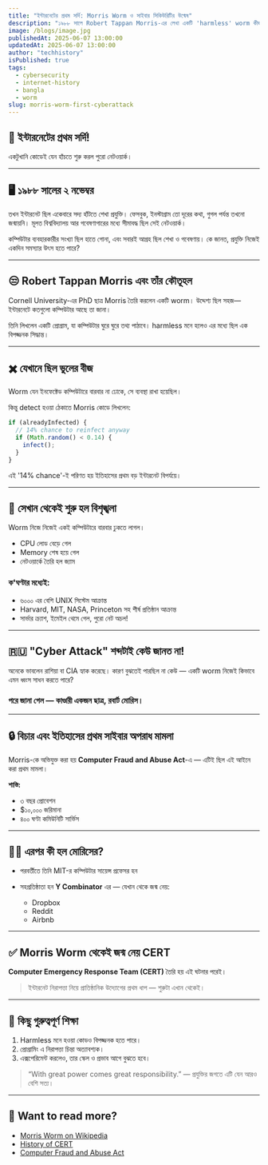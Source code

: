 ```yaml
---
title: "ইন্টারনেটের প্রথম সর্দি: Morris Worm ও সাইবার সিকিউরিটির উন্মেষ"
description: "১৯৮৮ সালে Robert Tappan Morris-এর লেখা একটি 'harmless' worm কীভাবে ইতিহাসের প্রথম ইন্টারনেট বিপর্যয় ঘটিয়েছিল এবং সেখান থেকে কিভাবে শুরু হয় সাইবার সিকিউরিটির সূচনা।"
image: /blogs/image.jpg
publishedAt: 2025-06-07 13:00:00
updatedAt: 2025-06-07 13:00:00
author: "techhistory"
isPublished: true
tags:
  - cybersecurity
  - internet-history
  - bangla
  - worm
slug: morris-worm-first-cyberattack
---
```


<article className="prose lg:prose-xl max-w-none">

# 🤧 ইন্টারনেটের প্রথম সর্দি!

একটুখানি কোডেই যেন হাঁচতে শুরু করল পুরো নেটওয়ার্ক।

---

## 🖥 ১৯৮৮ সালের ২ নভেম্বর

তখন ইন্টারনেট ছিল একেবারে সদ্য হাঁটতে শেখা প্রযুক্তি। ফেসবুক, ইনস্টাগ্রাম তো দূরের কথা, গুগল পর্যন্ত তখনো জন্মায়নি। মূলত বিশ্ববিদ্যালয় আর গবেষণাগারের মধ্যে সীমাবদ্ধ ছিল সেই নেটওয়ার্ক।

কম্পিউটার ব্যবহারকারীর সংখ্যা ছিল হাতে গোনা, এবং সবারই আগ্রহ ছিল শেখা ও গবেষণায়। কে জানত, প্রযুক্তি নিজেই একদিন সমস্যার উৎস হতে পারে?

---

## 😒 Robert Tappan Morris এবং তাঁর কৌতূহল

Cornell University-এর PhD ছাত্র Morris তৈরি করলেন একটি worm। উদ্দেশ্য ছিল সহজ—ইন্টারনেটে কতগুলো কম্পিউটার আছে তা জানা।

তিনি লিখলেন একটি প্রোগ্রাম, যা কম্পিউটার ঘুরে ঘুরে তথ্য পাঠাবে। harmless মনে হলেও এর মধ্যে ছিল এক বিপজ্জনক সিদ্ধান্ত।

---

## ✖️ যেখানে ছিল ভুলের বীজ

Worm যেন ইনফেক্টেড কম্পিউটারে বারবার না ঢোকে, সে ব্যবস্থা রাখা হয়েছিল।

কিন্তু detect হওয়া ঠেকাতে Morris কোডে লিখলেন:

```js
if (alreadyInfected) {
  // 14% chance to reinfect anyway
  if (Math.random() < 0.14) {
    infect();
  }
}
````

এই '14% chance'-ই পরিণত হয় ইতিহাসের প্রথম বড় ইন্টারনেট বিপর্যয়ে।

---

## 💜 সেখান থেকেই শুরু হল বিশৃঙ্খলা

Worm নিজে নিজেই একই কম্পিউটারে বারবার ঢুকতে লাগল।

* CPU লোড বেড়ে গেল
* Memory শেষ হয়ে গেল
* নেটওয়ার্কে তৈরি হল জ্যাম

### ক'ঘণ্টার মধ্যেই:

* ৬০০০ এর বেশি UNIX সিস্টেম আক্রান্ত
* Harvard, MIT, NASA, Princeton সহ শীর্ষ প্রতিষ্ঠান আক্রান্ত
* সার্ভার ক্র্যাশ, ইমেইল থেমে গেল, পুরো নেট অচল!

---

## 🇷🇺 "Cyber Attack" শব্দটাই কেউ জানত না!

অনেকে ভাবলেন রাশিয়া বা CIA হ্যাক করেছে। কারণ বুঝতেই পারছিল না কেউ — একটি worm নিজেই কিভাবে এমন ধ্বংস সাধন করতে পারে?

### পরে জানা গেল — কাণ্ডারী একজন ছাত্র, রবার্ট মোরিস।

---

## 🔒 বিচার এবং ইতিহাসের প্রথম সাইবার অপরাধ মামলা

Morris-কে অভিযুক্ত করা হয় **Computer Fraud and Abuse Act**-এ — এটিই ছিল এই আইনে করা প্রথম মামলা।

**শাস্তি:**

* ৩ বছর প্রোবেশন
* \$১০,০০০ জরিমানা
* ৪০০ ঘণ্টা কমিউনিটি সার্ভিস

---

## 👨‍🏫 এরপর কী হল মোরিসের?

* পরবর্তীতে তিনি MIT-র কম্পিউটার সায়েন্স প্রফেসর হন
* সহপ্রতিষ্ঠাতা হন **Y Combinator** এর — যেখান থেকে জন্ম নেয়:

  * Dropbox
  * Reddit
  * Airbnb

---

## ✅ Morris Worm থেকেই জন্ম নেয় CERT

**Computer Emergency Response Team (CERT)** তৈরি হয় এই ঘটনার পরেই।

> ইন্টারনেট নিরাপত্তা নিয়ে প্রাতিষ্ঠানিক উদ্যোগের প্রথম ধাপ — শুরুটা এখান থেকেই।

---

## 🧠 কিছু গুরুত্বপূর্ণ শিক্ষা

1. Harmless মনে হওয়া কোডও বিপজ্জনক হতে পারে।
2. প্রোগ্রামিং এ নিরাপত্তা চিন্তা অত্যাবশ্যক।
3. এক্সপেরিমেন্ট করলেও, তার স্কেল ও প্রভাব আগে বুঝতে হবে।

> “With great power comes great responsibility.” — প্রযুক্তির জগতে এটি যেন আরও বেশি সত্য।

---

## 🔗 Want to read more?

* [Morris Worm on Wikipedia](https://en.wikipedia.org/wiki/Morris_worm)
* [History of CERT](https://www.cisa.gov/resources-tools/resources/what-cert)
* [Computer Fraud and Abuse Act](https://www.law.cornell.edu/uscode/text/18/1030)

</article>

```

